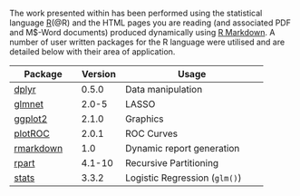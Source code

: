 The work presented within has been performed using the statistical language [R](https://www.r-project.org/)(@R) and the HTML pages you are reading (and associated PDF and M$-Word documents) produced dynamically using [R Markdown](http://rmarkdown.rstudio.com/).  A number of user written packages for the R language were utilised and are detailed below with their area of application.

Package       | Version | Usage
--------------|---------|-----------------------------
[dplyr](https://cran.r-project.org/web/packages/dplyr/index.html)         | 0.5.0 | Data manipulation
[glmnet](https://cran.r-project.org/web/packages/glmnet/index.html)       | 2.0-5   | LASSO
[ggplot2](https://cran.r-project.org/web/packages/ggplot2/index.html)     | 2.1.0   | Graphics
[plotROC](https://cran.r-project.org/web/packages/plotROC/index.html)     | 2.0.1   | ROC Curves
[rmarkdown](https://cran.r-project.org/web/packages/rmarkdown/index.html) | 1.0     | Dynamic report generation
[rpart](https://cran.r-project.org/web/packages/rmarkdown/index.html)     | 4.1-10  | Recursive Partitioning
[stats](https://cran.r-project.org/web/packages/stats/index.html)         | 3.3.2   | Logistic Regression (`glm()`)

